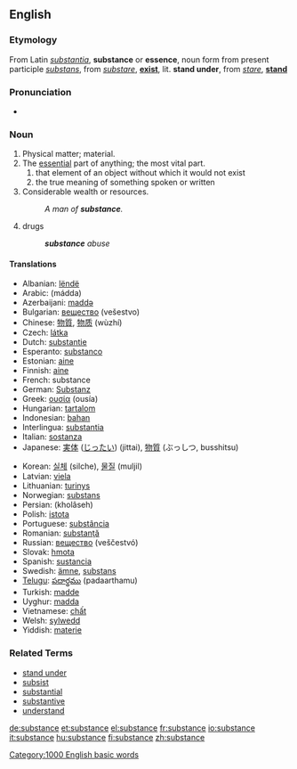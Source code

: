 ==English==

===Etymology===
From Latin ''[[substantia]]'', '''substance''' or '''essence''', noun form from present participle ''[[substans]]'', from ''[[substare]]'', '''[[exist]]''', lit. '''stand under''', from ''[[stare]]'', '''[[stand]]'''

===Pronunciation===
*{{audio|en-us-substance.ogg|Audio (US)}}

===Noun===
{{en-noun-reg}}

# Physical matter; material.
# The [[essential]] part of anything; the most vital part.
##that element of an object without which it would not exist
##the true meaning of something spoken or written
# Considerable wealth or resources.
#:''A man of '''substance'''.''
# drugs
#:'''''substance''' abuse''

====Translations====
{{top}}
*Albanian: [[lëndë]]
*Arabic: {{ARchar|[[مادة]]}} (mádda) {{f}}
*Azerbaijani: [[maddə]]
*Bulgarian: [[вещество]] (vešestvo) {{n}}
*Chinese: [[物質]], [[物质]] (wùzhí)
*Czech: [[látka]] {{f}}
*Dutch: [[substantie]]
*Esperanto: [[substanco]]
*Estonian: [[aine]]
*Finnish: [[aine]]
*French: substance {{f}}
*German: [[Substanz]] {{f}}
*Greek: [[ουσία]] (ousía) {{f}}
*Hungarian: [[tartalom]]
*Indonesian: [[bahan]]
*Interlingua: [[substantia]]
*Italian: [[sostanza]] {{f}}
*Japanese: [[実体]] ([[じったい]]) (jittai), [[物質]] (ぶっしつ, busshitsu)
{{mid}}
*Korean: [[실체]] (silche), [[물질]] (muljil)
*Latvian: [[viela]]
*Lithuanian: [[turinys]]
*Norwegian: [[substans]]
*Persian: {{FAchar|[[خلاصه]]}} (kholâseh)
*Polish: [[istota]] {{f}}
*Portuguese: [[substância]] {{f}}
*Romanian: [[substanţă]] {{f}}
*Russian: [[вещество]] (veščestvó) {{n}}
*Slovak: [[hmota]] {{f}}
*Spanish: [[sustancia]] {{f}}
*Swedish: [[ämne]], [[substans]]
*[[Telugu]]: [[పదార్థము]] (padaarthamu)
*Turkish: [[madde]]
*Uyghur: [[madda]]
*Vietnamese: [[chất]]
*Welsh: [[sylwedd]]
*Yiddish: [[materie]]
{{bottom}}

===Related Terms===
*[[stand under]]
*[[subsist]]
*[[substantial]]
*[[substantive]]
*[[understand]]

[[Category:1000 English basic words]]

[[de:substance]]
[[et:substance]]
[[el:substance]]
[[fr:substance]]
[[io:substance]]
[[it:substance]]
[[hu:substance]]
[[fi:substance]]
[[zh:substance]]